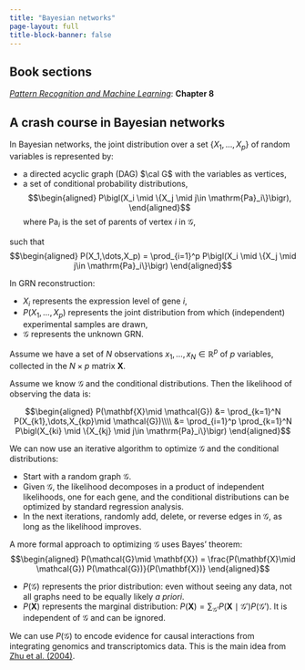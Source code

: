 ```yaml
---
title: "Bayesian networks"
page-layout: full
title-block-banner: false
---
```




::: {.callout-tip}
## Book sections

[*Pattern Recognition and Machine Learning*](https://www.microsoft.com/en-us/research/publication/pattern-recognition-machine-learning/): **Chapter 8**
:::

## A crash course in Bayesian networks

In Bayesian networks, the joint distribution over a set $\{X_1,\dots, X_p\}$ of random variables is represented by:

- a directed acyclic graph (DAG) $\cal G$ with the variables as vertices,
- a set of conditional probability distributions,
  $$\begin{aligned}
    P\bigl(X_i \mid \{X_j \mid j\in \mathrm{Pa}_i\}\bigr),
  \end{aligned}$$ 
  where $\mathrm{Pa}_i$ is the set of parents of vertex $i$ in $\mathcal{G}$,

such that 
$$\begin{aligned}
  P(X_1,\dots,X_p) = \prod_{i=1}^p P\bigl(X_i \mid \{X_j \mid j\in \mathrm{Pa}_i\}\bigr)
\end{aligned}$$

In GRN reconstruction:

- $X_i$ represents the expression level of gene $i$,
- $P(X_1,\dots,X_p)$ represents the joint distribution from which (independent) experimental samples are drawn,
- $\mathcal{G}$ represents the unknown GRN.

Assume we have a set of $N$ observations $x_1,\dots,x_N\in \mathbb{R}^p$ of $p$ variables, collected in the $N\times p$ matrix $\mathbf{X}$.

Assume we know $\mathcal{G}$ and the conditional distributions. Then the likelihood of observing the data is: 

$$\begin{aligned}
  P(\mathbf{X}\mid \mathcal{G}) &= \prod_{k=1}^N P(X_{k1},\dots,X_{kp}\mid \mathcal{G})\\\\
  &= \prod_{i=1}^p \prod_{k=1}^N  P\bigl(X_{ki} \mid \{X_{kj} \mid j\in \mathrm{Pa}_i\}\bigr) 
\end{aligned}$$

We can now use an iterative algorithm to optimize $\mathcal{G}$ and the conditional distributions:

- Start with a random graph $\mathcal{G}$.
- Given $\mathcal{G}$, the likelihood decomposes in a product of independent likelihoods, one for each gene, and the conditional distributions can be optimized by standard regression analysis.
- In the next iterations, randomly add, delete, or reverse edges in $\mathcal{G}$, as long as the likelihood improves.


A more formal approach to optimizing $\mathcal{G}$ uses Bayes' theorem: 
$$\begin{aligned}
  P(\mathcal{G}\mid \mathbf{X}) = \frac{P(\mathbf{X}\mid \mathcal{G}) P(\mathcal{G})}{P(\mathbf{X})}
\end{aligned}$$

- $P(\mathcal{G})$ represents the prior distribution: even without seeing any data, not all graphs need to be equally likely *a priori*.
- $P(\mathbf{X})$ represents the marginal distribution: $P(\mathbf{X}) = \sum_{\mathcal{G}'} P(\mathbf{X}\mid \mathcal{G}') P(\mathcal{G}')$. It is independent of $\mathcal{G}$ and can be ignored.

We can use $P(\mathcal{G})$ to encode evidence for causal interactions from integrating genomics and transcriptomics data. This is the main idea from  [Zhu et al. (2004)](https://doi.org/10.1159/000078209).
